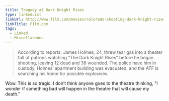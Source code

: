 ```yaml
---
title: Tragedy at Dark Knight Rises
type: linkedList
linkUrl: http://www.film.com/movies/colorado-shooting-dark-knight-rises
linkTitle: Film.com
tags:
  - Linked
  - Miscellaneous
---
```


> According to reports, James Holmes, 24, threw tear gas into a theater full of patrons watching “The Dark Knight Rises” before he began shooting, leaving 12 dead and 38 wounded. The police have him in custody. Holmes’ apartment building was evacuated, and the ATF is searching his home for possible explosives.

Wow. This is so tragic. I don’t think anyone goes to the theatre thinking, "I wonder if something bad will happen in the theatre that will cause my death."
